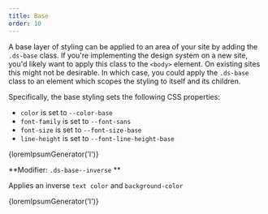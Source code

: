 ```yaml
---
title: Base
order: 10
---
```



A base layer of styling can be applied to an area of your site by adding the `.ds-base` class. If you're implementing the design system on a new site, you'd likely want to apply this class to the `<body>` element. On existing sites this might not be desirable. In which case, you could apply the `.ds-base` class to an element which scopes the styling to itself and its children.

Specifically, the base styling sets the following CSS properties:

- `color` is set to `--color-base`
- `font-family` is set to `--font-sans`
- `font-size` is set to `--font-size-base`
- `line-height` is set to `--font-line-height-base`

<EmbeddedExample>
  <div class="ds-base ds-u-padding--2">{loremIpsumGenerator('l')}</div>
</EmbeddedExample>

**Modifier: `.ds-base--inverse` **

Applies an inverse `text color` and `background-color`

<EmbeddedExample>
  <div class="ds-base ds-base--inverse ds-u-padding--2">{loremIpsumGenerator('l')}</div>
</EmbeddedExample>
